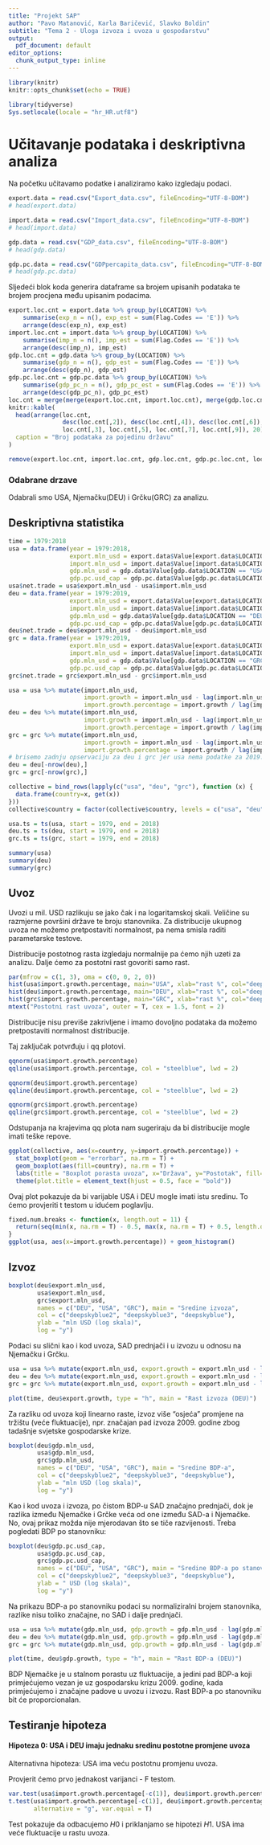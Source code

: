 ```yaml
---
title: "Projekt SAP"
author: "Pavo Matanović, Karla Baričević, Slavko Boldin"
subtitle: "Tema 2 - Uloga izvoza i uvoza u gospodarstvu"
output:
  pdf_document: default
editor_options: 
  chunk_output_type: inline
---
```


```r
library(knitr)
knitr::opts_chunk$set(echo = TRUE)

library(tidyverse)
Sys.setlocale(locale = "hr_HR.utf8")
```

# Učitavanje podataka i deskriptivna analiza

Na početku učitavamo podatke i analiziramo kako izgledaju podaci.

```r
export.data = read.csv("Export_data.csv", fileEncoding="UTF-8-BOM")
# head(export.data)

import.data = read.csv("Import_data.csv", fileEncoding="UTF-8-BOM")
# head(import.data)

gdp.data = read.csv("GDP_data.csv", fileEncoding="UTF-8-BOM")
# head(gdp.data)

gdp.pc.data = read.csv("GDPpercapita_data.csv", fileEncoding="UTF-8-BOM")
# head(gdp.pc.data)
```

Sljedeći blok koda generira dataframe sa brojem upisanih podataka te brojem procjena među upisanim podacima.

```r
export.loc.cnt = export.data %>% group_by(LOCATION) %>%
    summarise(exp_n = n(), exp_est = sum(Flag.Codes == 'E')) %>%
    arrange(desc(exp_n), exp_est)
import.loc.cnt = import.data %>% group_by(LOCATION) %>%
    summarise(imp_n = n(), imp_est = sum(Flag.Codes == 'E')) %>%
    arrange(desc(imp_n), imp_est)
gdp.loc.cnt = gdp.data %>% group_by(LOCATION) %>%
    summarise(gdp_n = n(), gdp_est = sum(Flag.Codes == 'E')) %>%
    arrange(desc(gdp_n), gdp_est)
gdp.pc.loc.cnt = gdp.pc.data %>% group_by(LOCATION) %>%
    summarise(gdp_pc_n = n(), gdp_pc_est = sum(Flag.Codes == 'E')) %>%
    arrange(desc(gdp_pc_n), gdp_pc_est)
loc.cnt = merge(merge(export.loc.cnt, import.loc.cnt), merge(gdp.loc.cnt, gdp.pc.loc.cnt))
knitr::kable(
  head(arrange(loc.cnt,
               desc(loc.cnt[,2]), desc(loc.cnt[,4]), desc(loc.cnt[,6]), desc(loc.cnt[,8]),
               loc.cnt[,3], loc.cnt[,5], loc.cnt[,7], loc.cnt[,9]), 20),
  caption = "Broj podataka za pojedinu državu"
)
```

```r
remove(export.loc.cnt, import.loc.cnt, gdp.loc.cnt, gdp.pc.loc.cnt, loc.cnt)
```

### Odabrane drzave
Odabrali smo USA, Njemačku(DEU) i Grčku(GRC) za analizu.

## Deskriptivna statistika

```r
time = 1979:2018
usa = data.frame(year = 1979:2018,
                 export.mln_usd = export.data$Value[export.data$LOCATION == "USA"],
                 import.mln_usd = import.data$Value[import.data$LOCATION == "USA"],
                 gdp.mln_usd = gdp.data$Value[gdp.data$LOCATION == "USA"],
                 gdp.pc.usd_cap = gdp.pc.data$Value[gdp.pc.data$LOCATION == "USA"])
usa$net.trade = usa$export.mln_usd - usa$import.mln_usd
deu = data.frame(year = 1979:2019,
                 export.mln_usd = export.data$Value[export.data$LOCATION == "DEU"],
                 import.mln_usd = import.data$Value[import.data$LOCATION == "DEU"],
                 gdp.mln_usd = gdp.data$Value[gdp.data$LOCATION == "DEU"],
                 gdp.pc.usd_cap = gdp.pc.data$Value[gdp.pc.data$LOCATION == "DEU"])
deu$net.trade = deu$export.mln_usd - deu$import.mln_usd
grc = data.frame(year = 1979:2019,
                 export.mln_usd = export.data$Value[export.data$LOCATION == "GRC"],
                 import.mln_usd = import.data$Value[import.data$LOCATION == "GRC"],
                 gdp.mln_usd = gdp.data$Value[gdp.data$LOCATION == "GRC"],
                 gdp.pc.usd_cap = gdp.pc.data$Value[gdp.pc.data$LOCATION == "GRC"])
grc$net.trade = grc$export.mln_usd - grc$import.mln_usd
```

```r
usa = usa %>% mutate(import.mln_usd,
                     import.growth = import.mln_usd - lag(import.mln_usd),
                     import.growth.percentage = import.growth / lag(import.mln_usd) * 100)
deu = deu %>% mutate(import.mln_usd, 
                     import.growth = import.mln_usd - lag(import.mln_usd),
                     import.growth.percentage = import.growth / lag(import.mln_usd) * 100)
grc = grc %>% mutate(import.mln_usd,
                     import.growth = import.mln_usd - lag(import.mln_usd),
                     import.growth.percentage = import.growth / lag(import.mln_usd) * 100)
# brisemo zadnju opservaciju za deu i grc jer usa nema podatke za 2019.g.
deu = deu[-nrow(deu),]
grc = grc[-nrow(grc),]
```

```r
collective = bind_rows(lapply(c("usa", "deu", "grc"), function (x) {
  data.frame(country=x, get(x))
}))
collective$country = factor(collective$country, levels = c("usa", "deu", "grc"))
```


```r
usa.ts = ts(usa, start = 1979, end = 2018)
deu.ts = ts(deu, start = 1979, end = 2018)
grc.ts = ts(grc, start = 1979, end = 2018)
```


```r
summary(usa)
summary(deu)
summary(grc)
```

## Uvoz

Uvozi u mil. USD razlikuju se jako čak i na logaritamskoj skali. Veličine su razmjerne površini države te broju stanovnika.
Za distribucije ukupnog uvoza ne možemo pretpostaviti normalnost, pa nema smisla raditi parametarske testove.

Distribucije postotnog rasta izgledaju normalnije pa ćemo njih uzeti za analizu. Dalje ćemo za postotni rast govoriti samo rast.

```r
par(mfrow = c(1, 3), oma = c(0, 0, 2, 0))
hist(usa$import.growth.percentage, main="USA", xlab="rast %", col="deepskyblue")
hist(deu$import.growth.percentage, main="DEU", xlab="rast %", col="deepskyblue")
hist(grc$import.growth.percentage, main="GRC", xlab="rast %", col="deepskyblue")
mtext("Postotni rast uvoza", outer = T, cex = 1.5, font = 2)
```


Distribucije nisu previše zakrivljene i imamo dovoljno podataka da možemo pretpostaviti normalnost distribucije.

Taj zaključak potvrđuju i qq plotovi.

```r
qqnorm(usa$import.growth.percentage)
qqline(usa$import.growth.percentage, col = "steelblue", lwd = 2)

qqnorm(deu$import.growth.percentage)
qqline(deu$import.growth.percentage, col = "steelblue", lwd = 2)

qqnorm(grc$import.growth.percentage)
qqline(grc$import.growth.percentage, col = "steelblue", lwd = 2)
```

Odstupanja na krajevima qq plota nam sugeriraju da bi distribucije mogle imati teške repove.

```r
ggplot(collective, aes(x=country, y=import.growth.percentage)) +
  stat_boxplot(geom = "errorbar", na.rm = T) +
  geom_boxplot(aes(fill=country), na.rm = T) +
  labs(title = "Boxplot porasta uvoza", x="Država", y="Postotak", fill="Država") +
  theme(plot.title = element_text(hjust = 0.5, face = "bold"))
```

Ovaj plot pokazuje da bi varijable USA i DEU mogle imati istu sredinu.
To ćemo provjeriti t testom u idućem poglavlju.

```r
fixed.num.breaks <- function(x, length.out = 11) {
  return(seq(min(x, na.rm = T) - 0.5, max(x, na.rm = T) + 0.5, length.out = length.out))
}
ggplot(usa, aes(x=import.growth.percentage)) + geom_histogram()
```

## Izvoz

```r
boxplot(deu$export.mln_usd,
        usa$export.mln_usd,
        grc$export.mln_usd,
        names = c("DEU", "USA", "GRC"), main = "Sredine izvoza",
        col = c("deepskyblue2", "deepskyblue3", "deepskyblue"),
        ylab = "mln USD (log skala)",
        log = "y")
```

Podaci su slični kao i kod uvoza, SAD prednjači i u izvozu u odnosu na Njemačku i Grčku.

```r
usa = usa %>% mutate(export.mln_usd, export.growth = export.mln_usd - lag(export.mln_usd))
deu = deu %>% mutate(export.mln_usd, export.growth = export.mln_usd - lag(export.mln_usd))
grc = grc %>% mutate(export.mln_usd, export.growth = export.mln_usd - lag(export.mln_usd))
```

```r
plot(time, deu$export.growth, type = "h", main = "Rast izvoza (DEU)")
```

Za razliku od uvoza koji linearno raste, izvoz više "osjeća" promjene na tržištu (veće fluktuacije), npr. značajan pad izvoza 2009. godine zbog tadašnje svjetske gospodarske krize.

```r
boxplot(deu$gdp.mln_usd,
        usa$gdp.mln_usd,
        grc$gdp.mln_usd,
        names = c("DEU", "USA", "GRC"), main = "Sredine BDP-a",
        col = c("deepskyblue2", "deepskyblue3", "deepskyblue"),
        ylab = "mln USD (log skala)",
        log = "y")
```
Kao i kod uvoza i izvoza, po čistom BDP-u SAD značajno prednjači, dok je razlika između Njemačke i Grčke veća od one između SAD-a i Njemačke. No, ovaj prikaz možda nije mjerodavan što se tiče razvijenosti. Treba pogledati BDP po stanovniku:
```r
boxplot(deu$gdp.pc.usd_cap,
        usa$gdp.pc.usd_cap,
        grc$gdp.pc.usd_cap,
        names = c("DEU", "USA", "GRC"), main = "Sredine BDP-a po stanovniku",
        col = c("deepskyblue2", "deepskyblue3", "deepskyblue"),
        ylab = " USD (log skala)",
        log = "y")

```
Na prikazu BDP-a po stanovniku podaci su normaliziralni brojem stanovnika, razlike nisu toliko značajne, no SAD i dalje prednjači.
```r
usa = usa %>% mutate(gdp.mln_usd, gdp.growth = gdp.mln_usd - lag(gdp.mln_usd))
deu = deu %>% mutate(gdp.mln_usd, gdp.growth = gdp.mln_usd - lag(gdp.mln_usd))
grc = grc %>% mutate(gdp.mln_usd, gdp.growth = gdp.mln_usd - lag(gdp.mln_usd))
```

```r
plot(time, deu$gdp.growth, type = "h", main = "Rast BDP-a (DEU)")
```
BDP Njemačke je u stalnom porastu uz fluktuacije, a jedini pad BDP-a koji primjećujemo vezan je uz gospodarsku krizu 2009. godine, kada primjećujemo i značajne padove u uvozu i izvozu. Rast BDP-a po stanovniku bit će proporcionalan.

## Testiranje hipoteza

#### Hipoteza 0: USA i DEU imaju jednaku sredinu postotne promjene uvoza

Alternativna hipoteza: USA ima veću postotnu promjenu uvoza.

Provjerit ćemo prvo jednakost varijanci - F testom.

```r
var.test(usa$import.growth.percentage[-c(1)], deu$import.growth.percentage[-c(1)])
t.test(usa$import.growth.percentage[-c(1)], deu$import.growth.percentage[-c(1)],
       alternative = "g", var.equal = T)
```

Test pokazuje da odbacujemo $H0$ i priklanjamo se hipotezi $H1$. USA ima veće fluktuacije u rastu uvoza.

